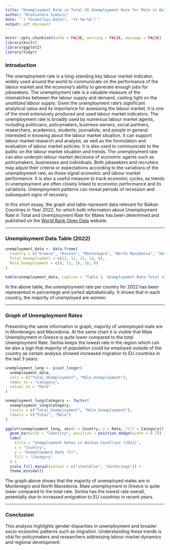 ```yaml
---
title: "Unemployment Rate in Total VS Unemployment Rate for Male in Balkan Countries"
author: "Aleksandra Simovic"
date: "`r format(Sys.Date(), '%Y-%m-%d')`"
output: pdf_document
---
```


```r
knitr::opts_chunk$set(echo = FALSE, warning = FALSE, message = FALSE)
library(knitr)
library(ggplot2)
library(tidyr)
```

### Introduction

The unemployment rate is a long-standing key labour market indicator, widely used around the world to communicate on the performance of the labour market and the economy’s ability to generate enough jobs for jobseekers. 
The unemployment rate is a valuable measure of the mismatches between the labour supply and demand, casting light on the unutilized labour supply. 
Given the unemployment rate’s significant analytical value and its importance for assessing the labour market, it is one of the most extensively produced and used labour market indicators.
The unemployment rate is broadly used by numerous labour market agents, including politicians, policymakers, business owners, social partners, researchers, academics, students, journalists, and people in general interested in knowing about the labour market situation. 
It can support labour market research and analysis, as well as the formulation and evaluation of labour market policies. 
It is also used to communicate to the public on the labour market situation and trends. 
The unemployment rate can also underpin labour market decisions of economic agents such as policymakers, businesses and individuals. 
Both jobseekers and recruiters may adjust their criteria or expectations according to the variations of the unemployment rate, as these signal economic and labour market performance. 
It is also a useful measure to track economic cycles, as trends in unemployment are often closely linked to economic performance and its variations. Unemployment patterns can reveal periods of recession and subsequent signs of recovery.

In this short essay, the graph and table represent data relevant for Balkan Countries in Year 2022, for which both information about Unemployment Rate in Total and Unemployment Rate for Males has been determined and published on the [World Bank Open Data](https://data.worldbank.org/) website.

---

### Unemployment Data Table (2022)

```r
unemployment_data <- data.frame(
  Country = c("Greece", "Kosovo", "Montenegro", "North Macedonia", "Serbia"),
  Total_Unemployment = c(12, 12, 15, 14, 8),
  Male_Unemployment = c(9, 11, 16, 16, 8)
)

kable(unemployment_data, caption = "Table 1. Unemployment Rate Total vs. Male in 2022 for Balkan Countries")
```

In the above table, the unemployment rate per country for 2022 has been represented in percentage and sorted alphabetically. It shows that in each country, the majority of unemployed are women.

---

### Graph of Unemployment Rates

Presenting the same information in graph, majority of unemployed male are in Montenegro and Macedonia. At the same chart it is visible that Male Unemployment in Greece is quite lower compared to the total Unemployment Rate. Serbia keeps the lowest rate in the region which can be also a sign that majority of population could be employed outside of the country as certain analysis showed increased migration to EU countries in the last 3 years. 


```r
unemployment_long <- pivot_longer(
  unemployment_data,
  cols = c("Total_Unemployment", "Male_Unemployment"),
  names_to = "Category",
  values_to = "Rate"
)

unemployment_long$Category <- factor(
  unemployment_long$Category,
  levels = c("Total_Unemployment", "Male_Unemployment"),
  labels = c("Total", "Male")
)

ggplot(unemployment_long, aes(x = Country, y = Rate, fill = Category)) +
  geom_bar(stat = "identity", position = position_dodge(width = 0.7)) +
  labs(
    title = "Unemployment Rates in Balkan Countries (2022)",
    x = "Country",
    y = "Unemployment Rate (%)",
    fill = "Category"
  ) +
  scale_fill_manual(values = c("steelblue", "darkorange")) +
  theme_minimal()
```

The graph above shows that the majority of unemployed males are in Montenegro and North Macedonia. Male unemployment in Greece is quite lower compared to the total rate. Serbia has the lowest rate overall, potentially due to increased emigration to EU countries in recent years.

---

### Conclusion

This analysis highlights gender disparities in unemployment and broader socio-economic patterns such as migration. Understanding these trends is vital for policymakers and researchers addressing labour market dynamics and regional development.
